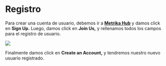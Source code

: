 # Registro

Para crear una cuenta de usuario, debemos ir a [**Metrika Hub**](https://metrikatools.com/hub/) y damos click en **Sign Up.** Luego, damos click en **Join Us,** y rellenamos todos los campos para el registro de usuario.

![](images/signup_metrikahub.png){fig-alt="registro de usuario" fig-align="center"}

Finalmente damos click en **Create an Account,** y tendremos nuestro nuevo usuario registrado.
